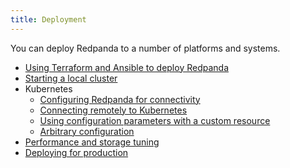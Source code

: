 ```yaml
---
title: Deployment
---
```


You can deploy Redpanda to a number of platforms and systems.

- [Using Terraform and Ansible to deploy Redpanda](./production-deployment-automation)
- [Starting a local cluster](./guide-rpk-container)
- Kubernetes
    - [Configuring Redpanda for connectivity](./kubernetes-connectivity)
    - [Connecting remotely to Kubernetes](./kubernetes-external-connect)
    - [Using configuration parameters with a custom resource](./kubernetes-additional-config)
    - [Arbitrary configuration](./arbitrary-configuration)
- [Performance and storage tuning](./performance-storage-tuning)
- [Deploying for production](./production-deployment) 

